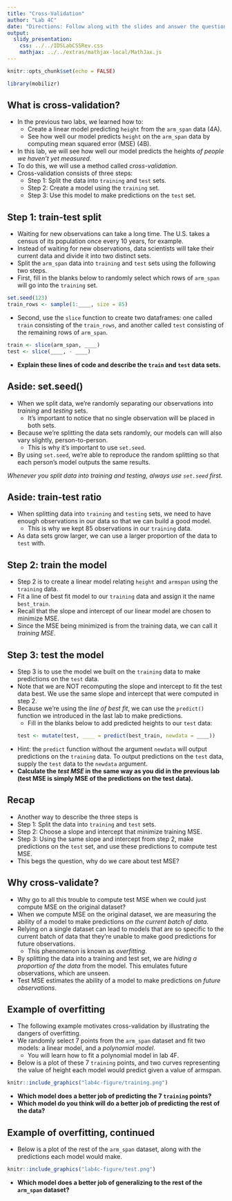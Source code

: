 ```yaml
---
title: "Cross-Validation"
author: "Lab 4C"
date: "Directions: Follow along with the slides and answer the questions in **red** font in your journal."
output: 
  slidy_presentation: 
    css: ../../IDSLabCSSRev.css
    mathjax: ../../extras/mathjax-local/MathJax.js
---
```


```r
knitr::opts_chunk$set(echo = FALSE)
```

```r
library(mobilizr)
```

## What is cross-validation?

- In the previous two labs, we learned how to:
    - Create a linear model predicting `height` from the `arm_span` data (4A).
    - See how well our model predicts `height` on the `arm_span` data by computing mean squared error (MSE) (4B).
- In this lab, we will see how well our model predicts the heights *of people we haven't yet measured*.
- To do this, we will use a method called _cross-validation_.
- Cross-validation consists of three steps:
    - Step 1: Split the data into `training` and `test` sets.
    - Step 2: Create a model using the `training` set.
    - Step 3: Use this model to make predictions on the `test` set.

## Step 1: train-test split

- Waiting for new observations can take a long time. The U.S. takes a census of its population once every 10 years, for example.
- Instead of waiting for new observations, data scientists will take their current data and divide it into two distinct sets.
- Split the `arm_span` data into `training` and `test` sets using the following two steps.
- First, fill in the blanks below to randomly select which rows of `arm_span` will go into the `training` set.
```r
set.seed(123)
train_rows <- sample(1:____, size = 85)
```

- Second, use the `slice` function to create two dataframes: one called `train` consisting of the `train_rows`, and another called `test` consisting of the remaining rows of `arm_span`.

```r
train <- slice(arm_span, ____)
test <- slice(____, - ____)
```

- **Explain these lines of code and describe the `train` and `test` data sets.**

## Aside: set.seed()

- When we split data, we're randomly separating our observations into _training_ and _testing_ sets.
    - It's important to notice that no single observation will be placed in both sets.
- Because we're splitting the data sets randomly, our models can will also vary slightly, person-to-person.
    - This is why it's important to use `set.seed`.
- By using `set.seed`, we're able to reproduce the random splitting so that each person's model outputs the same results.

_Whenever you split data into training and testing, always use `set.seed` first._

## Aside: train-test ratio

- When splitting data into `training` and `testing` sets, we need to have enough observations in our data so that we can build a good model.
    - This is why we kept 85 observations in our `training` data.
- As data sets grow larger, we can use a larger proportion of the data to `test` with.

## Step 2: train the model

- Step 2 is to create a linear model relating `height` and `armspan` using the `training` data.
- Fit a line of best fit model to our `training` data and assign it the name `best_train`.
- Recall that the slope and intercept of our linear model are chosen to minimize MSE. 
- Since the MSE being minimized is from the training data, we can call it _training MSE_.

## Step 3: test the model

- Step 3 is to use the model we built on the `training` data to make predictions on the `test` data.
- Note that we are NOT recomputing the slope and intercept to fit the test data best. We use the same slope and intercept that were computed in step 2.
- Because we're using the _line of best fit_, we can use the `predict()` function we introduced in the last lab to make predictions.
    - Fill in the blanks below to add predicted heights to our `test` data:
```r
test <- mutate(test, ____ = predict(best_train, newdata = ____))
```

- Hint: the `predict` function without the argument `newdata` will output predictions on the `training` data. To output predictions on the `test` data, supply the `test` data to the `newdata` argument.
- **Calculate the _test MSE_ in the same way as you did in the previous lab (test MSE is simply MSE of the predictions on the test data).**

## Recap

- Another way to describe the three steps is
- Step 1: Split the data into `training` and `test` sets.
- Step 2: Choose a slope and intercept that minimize training MSE.
- Step 3: Using the same slope and intercept from step 2, make predictions on the `test` set, and use these predictions to compute test MSE.
- This begs the question, why do we care about test MSE?

## Why cross-validate?

- Why go to all this trouble to compute test MSE when we could just compute MSE on the original dataset?
- When we compute MSE on the original dataset, we are measuring the ability of a model to make predictions *on the current batch of data*.
- Relying on a single dataset can lead to models that are so specific to the current batch of data that they're unable to make good predictions for future observations.
    - This phenomenon is known as _overfitting_.
- By splitting the data into a training and test set, we are *hiding a proportion of the data* from the model. This emulates future observations, which are unseen.
- Test MSE estimates the ability of a model to make predictions on *future observations*.

## Example of overfitting

- The following example motivates cross-validation by illustrating the dangers of overfitting.
- We randomly select 7 points from the `arm_span` dataset and fit two models: a linear model, and a _polynomial model_.
    - You will learn how to fit a polynomial model in lab 4F.
- Below is a plot of these 7 `training` points, and two curves representing the value of height each model would predict given a value of armspan.

```r
knitr::include_graphics("lab4c-figure/training.png")
```

- **Which model does a better job of predicting the 7 `training` points?**
- **Which model do you think will do a better job of predicting the rest of the data?**

## Example of overfitting, continued

- Below is a plot of the rest of the `arm_span` dataset, along with the predictions each model would make.

```r
knitr::include_graphics("lab4c-figure/test.png")
```

- **Which model does a better job of generalizing to the rest of the `arm_span` dataset?**
